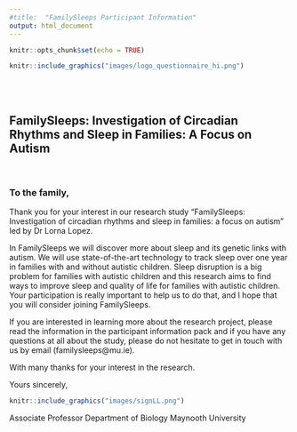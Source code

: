 ```yaml
---
#title:  "FamilySleeps Participant Information"
output: html_document
---
```


```r
knitr::opts_chunk$set(echo = TRUE)
```


```r
knitr::include_graphics("images/logo_questionnaire_hi.png")
```

<br><br> <!-- Add two line breaks -->

## FamilySleeps: Investigation of Circadian Rhythms and Sleep in Families: A Focus on Autism

&nbsp;  

### To the family, 
 

Thank you for your interest in our research study “FamilySleeps: Investigation of circadian rhythms and sleep in families: a focus on autism” led by Dr Lorna Lopez. 

In FamilySleeps we will discover more about sleep and its genetic links with autism.  We will use state-of-the-art technology to track sleep over one year in families with and without autistic children.  Sleep disruption is a big problem for families with autistic children and this research aims to find ways to improve sleep and quality of life for families with autistic children.  Your participation is really important to help us to do that, and I hope that you will consider joining FamilySleeps.


If you are interested in learning more about the research project, please read the information in the participant information pack and if you have any questions at all about the study, please do not hesitate to get in touch with us by email (familysleeps@mu.ie). 
  
With many thanks for your interest in the research. 


Yours sincerely, 
  
```r
knitr::include_graphics("images/signLL.png")
```

 
Associate Professor
Department of Biology
Maynooth University


